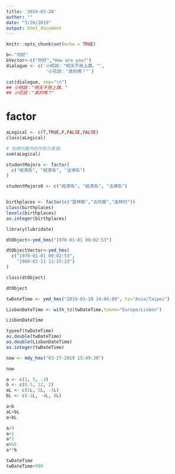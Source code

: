 ```yaml
---
title: '2019-03-20'
author: ""
date: "3/20/2019"
output: html_document
---
```


```r
knitr::opts_chunk$set(echo = TRUE)
```

```r
b<-"你好"
bVector<-c("你好","How are you?")
dialogue <- c('小明說："明天不用上課。"',
               '小花說："真的嗎？"')

cat(dialogue, sep="\n")
## 小明說："明天不用上課。"
## 小花說："真的嗎？"
```

# factor

```r
aLogical <- c(T,TRUE,F,FALSE,FALSE)
class(aLogical)
```

```r
# 加總向量內的所有元素值。
sum(aLogical)
```

```r
studentMajors <- factor(
  c("經濟系", "經濟系", "法律系")
)

studentMajors0 <- c("經濟系", "經濟系", "法律系")


birthplaces <- factor(c("雲林縣","古坑鄉","高林村"))
class(birthplaces)
levels(birthplaces)
as.integer(birthplaces)
```
```r
library(lubridate)

dtObject<-ymd_hms("1970-01-01 00:02:53") 

dtObjectVector<-ymd_hms(
  c("1970-01-01 00:02:53",
    "1980-02-11 11:25:22")
)

class(dtObject)

dtObject
```



```r
twDateTime <- ymd_hms("2019-03-18 14:04:00", tz="Asia/Taipei")

LisbonDateTime <- with_tz(twDateTime,tzone="Europe/Lisbon")

LisbonDateTime

```


```r
typeof(twDateTime)
as.double(twDateTime)
as.double(LisbonDateTime)
as.integer(twDateTime)
```
```r
now <- mdy_hms("03-27-2019 15:49:38")

now
```
```r
a <- c(1, 5, -3)
b <- c(0.5, 12, 2)
aL <- c(1L, 5L, -3L)
bL <- c(-2L, -4L, 8L)

a+b
aL+bL
a+bL

a/4
a+1
a*2
a%%5
a**b
```
```r
twDateTime
twDateTime+999
```




